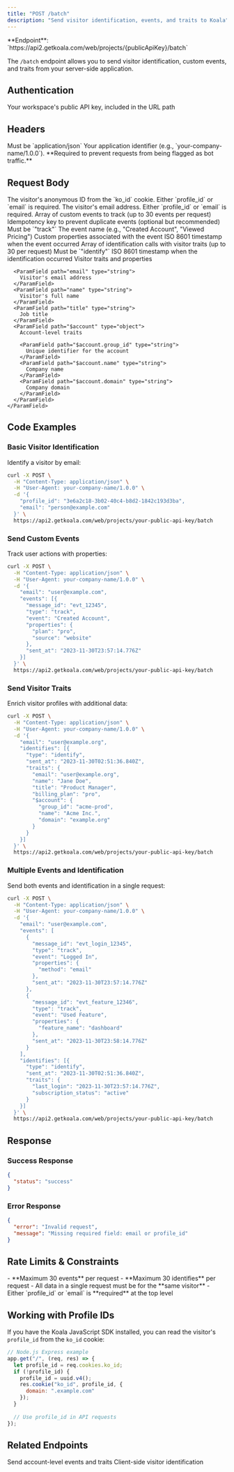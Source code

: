```yaml
---
title: "POST /batch"
description: "Send visitor identification, events, and traits to Koala"
---
```


<Info>
  **Endpoint**: `https://api2.getkoala.com/web/projects/{publicApiKey}/batch`
</Info>

The `/batch` endpoint allows you to send visitor identification, custom events, and traits from your server-side application.

## Authentication

<ParamField path="publicApiKey" type="string" required>
  Your workspace's public API key, included in the URL path
</ParamField>

## Headers

<ParamField path="Content-Type" type="string" required>
  Must be `application/json`
</ParamField>

<ParamField path="User-Agent" type="string" required>
  Your application identifier (e.g., `your-company-name/1.0.0`). **Required to prevent requests from being flagged as bot traffic.**
</ParamField>

## Request Body

<ParamField path="profile_id" type="string">
  The visitor's anonymous ID from the `ko_id` cookie. Either `profile_id` or `email` is required.
</ParamField>

<ParamField path="email" type="string">
  The visitor's email address. Either `profile_id` or `email` is required.
</ParamField>

<ParamField path="events" type="array">
  Array of custom events to track (up to 30 events per request)
  
  <Expandable title="Event Object">
    <ParamField path="message_id" type="string">
      Idempotency key to prevent duplicate events (optional but recommended)
    </ParamField>
    <ParamField path="type" type="string" required>
      Must be `"track"`
    </ParamField>
    <ParamField path="event" type="string" required>
      The event name (e.g., "Created Account", "Viewed Pricing")
    </ParamField>
    <ParamField path="properties" type="object">
      Custom properties associated with the event
    </ParamField>
    <ParamField path="sent_at" type="string" required>
      ISO 8601 timestamp when the event occurred
    </ParamField>
  </Expandable>
</ParamField>

<ParamField path="identifies" type="array">
  Array of identification calls with visitor traits (up to 30 per request)
  
  <Expandable title="Identify Object">
    <ParamField path="type" type="string" required>
      Must be `"identify"`
    </ParamField>
    <ParamField path="sent_at" type="string" required>
      ISO 8601 timestamp when the identification occurred
    </ParamField>
    <ParamField path="traits" type="object" required>
      Visitor traits and properties
      
      <ParamField path="email" type="string">
        Visitor's email address
      </ParamField>
      <ParamField path="name" type="string">
        Visitor's full name
      </ParamField>
      <ParamField path="title" type="string">
        Job title
      </ParamField>
      <ParamField path="$account" type="object">
        Account-level traits
        
        <ParamField path="$account.group_id" type="string">
          Unique identifier for the account
        </ParamField>
        <ParamField path="$account.name" type="string">
          Company name
        </ParamField>
        <ParamField path="$account.domain" type="string">
          Company domain
        </ParamField>
      </ParamField>
    </ParamField>
  </Expandable>
</ParamField>

## Code Examples

### Basic Visitor Identification

Identify a visitor by email:

```bash
curl -X POST \
  -H "Content-Type: application/json" \
  -H "User-Agent: your-company-name/1.0.0" \
  -d '{
    "profile_id": "3e6a2c18-3b02-40c4-b8d2-1842c193d3ba",
    "email": "person@example.com"
  }' \
  https://api2.getkoala.com/web/projects/your-public-api-key/batch
```

### Send Custom Events

Track user actions with properties:

```bash
curl -X POST \
  -H "Content-Type: application/json" \
  -H "User-Agent: your-company-name/1.0.0" \
  -d '{
    "email": "user@example.com",
    "events": [{
      "message_id": "evt_12345",
      "type": "track",
      "event": "Created Account",
      "properties": {
        "plan": "pro",
        "source": "website"
      },
      "sent_at": "2023-11-30T23:57:14.776Z"
    }]
  }' \
  https://api2.getkoala.com/web/projects/your-public-api-key/batch
```

### Send Visitor Traits

Enrich visitor profiles with additional data:

```bash
curl -X POST \
  -H "Content-Type: application/json" \
  -H "User-Agent: your-company-name/1.0.0" \
  -d '{
    "email": "user@example.org",
    "identifies": [{
      "type": "identify",
      "sent_at": "2023-11-30T02:51:36.840Z",
      "traits": {
        "email": "user@example.org",
        "name": "Jane Doe",
        "title": "Product Manager",
        "billing_plan": "pro",
        "$account": {
          "group_id": "acme-prod",
          "name": "Acme Inc.",
          "domain": "example.org"
        }
      }
    }]
  }' \
  https://api2.getkoala.com/web/projects/your-public-api-key/batch
```

### Multiple Events and Identification

Send both events and identification in a single request:

```bash
curl -X POST \
  -H "Content-Type: application/json" \
  -H "User-Agent: your-company-name/1.0.0" \
  -d '{
    "email": "user@example.com",
    "events": [
      {
        "message_id": "evt_login_12345",
        "type": "track",
        "event": "Logged In",
        "properties": {
          "method": "email"
        },
        "sent_at": "2023-11-30T23:57:14.776Z"
      },
      {
        "message_id": "evt_feature_12346", 
        "type": "track",
        "event": "Used Feature",
        "properties": {
          "feature_name": "dashboard"
        },
        "sent_at": "2023-11-30T23:58:14.776Z"
      }
    ],
    "identifies": [{
      "type": "identify",
      "sent_at": "2023-11-30T02:51:36.840Z",
      "traits": {
        "last_login": "2023-11-30T23:57:14.776Z",
        "subscription_status": "active"
      }
    }]
  }' \
  https://api2.getkoala.com/web/projects/your-public-api-key/batch
```

## Response

### Success Response

```json
{
  "status": "success"
}
```

### Error Response

```json
{
  "error": "Invalid request",
  "message": "Missing required field: email or profile_id"
}
```

## Rate Limits & Constraints

<Warning>
  - **Maximum 30 events** per request
  - **Maximum 30 identifies** per request
  - All data in a single request must be for the **same visitor**
  - Either `profile_id` or `email` is **required** at the top level
</Warning>

## Working with Profile IDs

If you have the Koala JavaScript SDK installed, you can read the visitor's `profile_id` from the `ko_id` cookie:

```javascript
// Node.js Express example
app.get("/", (req, res) => {
  let profile_id = req.cookies.ko_id;
  if (!profile_id) {
    profile_id = uuid.v4();
    res.cookie("ko_id", profile_id, { 
      domain: ".example.com" 
    });
  }
  
  // Use profile_id in API requests
});
```

## Related Endpoints

<CardGroup cols={2}>
  <Card title="POST /accounts/batch" href="/api/accounts-batch">
    Send account-level events and traits
  </Card>
  <Card title="JavaScript SDK" href="/sdk/identify">
    Client-side visitor identification
  </Card>
</CardGroup>